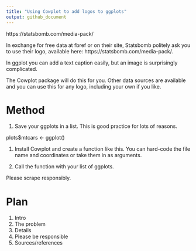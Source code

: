 ```yaml
---
title: "Using Cowplot to add logos to ggplots"
output: github_document
---
```


https://statsbomb.com/media-pack/

In exchange for free data at fbref or on their site, Statsbomb politely ask you to use their logo, available here: https://statsbomb.com/media-pack/. 

In ggplot you can add a text caption easily, but an image is surprisingly complicated.

<side by side plots of absolute position>

The Cowplot package will do this for you. Other data sources are available and you can use this for any logo, including your own if you like.

# Method

1. Save your ggplots in a list. This is good practice for lots of reasons.

plots$mtcars <- ggplot()

1. Install Cowplot and create a function like this.
You can hard-code the file name and coordinates or take them in as arguments.

1. Call the function with your list of ggplots.

Please scrape responsibly.

# Plan
1. Intro
1. The problem
1. Details
1. Please be responsible
1. Sources/references
